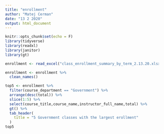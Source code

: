 ```yaml
---
title: "enrollment"
author: "Matej Cerman"
date: "13 2 2020"
output: html_document
---
```


```r
knitr::opts_chunk$set(echo = F)
library(tidyverse)
library(readxl)
library(janitor)
library(gt)
```

```r
enrollment <- read_excel("class_enrollment_summary_by_term_2.13.20.xlsx", skip = 3)
```

```r
enrollment <- enrollment %>%
  clean_names()
```

```r
top5 <- enrollment %>%
  filter(course_department == "Government") %>%
  arrange(desc(total)) %>%
  slice(1:5) %>%
  select(course_title,course_name,instructor_full_name,total) %>%
  gt() %>%
  tab_header(
    title = "5 Government classes with the largest erollment"
  )
top5
```


